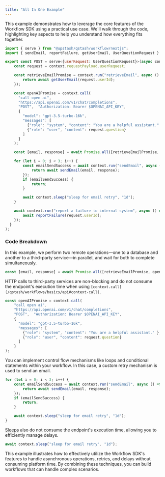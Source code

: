 ```yaml
---
title: "All In One Example"
---
```


This example demonstrates how to leverage the core features of the Workflow SDK using a practical use case. We'll walk through the code, highlighting key aspects to help you understand how everything fits together.

```javascript 
import { serve } from "@upstash/qstash/workflow/nextjs";
import { sendEmail, reportFailure, getUserEmail, UserQuestionRequest } from "./utils"

export const POST = serve<{userRequest: UserQuestionRequest}>(async context => {
    const request = context.requestPayload.userRequest;

    const retrieveEmailPromise = context.run("retrieveEmail", async () => {
        return await getUserEmail(request.userId);
    });

    const openAIPromise = context.call(
      "call open ai",
      "https://api.openai.com/v1/chat/completions",
      "POST",  "Authorization: Bearer $OPENAI_API_KEY",
      {
        "model": "gpt-3.5-turbo-16k",
        "messages": [
          {"role": "system", "content": "You are a helpful assistant." },
          {"role": "user", "content": request.question}
        ]
      }
    );

    const [email, response] = await Promise.all([retrieveEmailPromise, openAIPromise]);

    for (let i = 0; i < 3; i++) {
        const emailSendSuccess = await context.run("sendEmail", async () => {
            return await sendEmail(email, response);
        });
        if (emailSendSuccess) {
            return;
        }

        await context.sleep("sleep for email retry", "1d");
    }

    await context.run("report a failure to internal system", async () => {
        await reportFailure(request.userId);
    });
  }
);
```

### Code Breakdown

In this example, we perform two remote operations—one to a database and another to a third-party service—in parallel, and wait for both to complete simultaneously.

```javascript
const [email, response] = await Promise.all([retrieveEmailPromise, openAIPromise]);
```

HTTP calls to third-party services are non-blocking and do not consume the endpoint's execution time when using `[context.call](/qstash/workflows/basics/api#context-call)`.

```javascript
const openAIPromise = context.call(
    "call open ai",
    "https://api.openai.com/v1/chat/completions",
    "POST",  "Authorization: Bearer $OPENAI_API_KEY",
    {
      "model": "gpt-3.5-turbo-16k",
      "messages": [
        {"role": "system", "content": "You are a helpful assistant." },
        {"role": "user", "content": request.question}
      ]
    }
);
```

You can implement control flow mechanisms like loops and conditional statements within your workflow. In this case, a custom retry mechanism is used to send an email.

```javascript
for (let i = 0; i < 3; i++) {
    const emailSendSuccess = await context.run("sendEmail", async () => {
        return await sendEmail(email, response);
    });
    if (emailSendSuccess) {
        return;
    }

    await context.sleep("sleep for email retry", "1d");
}
```

[Sleeps](/qstash/workflows/basics/api#context-sleep) also do not consume the endpoint's execution time, allowing you to efficiently manage delays.

```javascript
await context.sleep("sleep for email retry", "1d");
```

This example illustrates how to effectively utilize the Workflow SDK's features to handle asynchronous operations, retries, and delays without consuming platform time.
By combining these techniques, you can build workflows that can handle complex scenarios.
